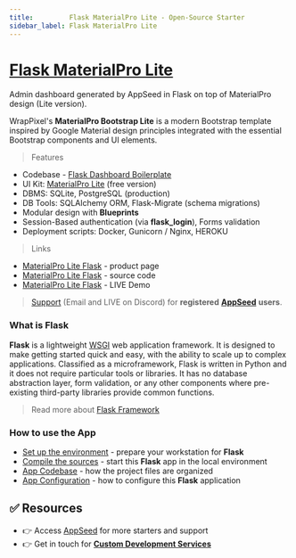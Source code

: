 ```yaml
---
title:         Flask MaterialPro Lite - Open-Source Starter
sidebar_label: Flask MaterialPro Lite
---
```


# [Flask MaterialPro Lite](https://appseed.us/product/material-wpx/flask/)

<SubHeading> Admin dashboard generated by AppSeed in Flask on top of MaterialPro design (Lite version).</SubHeading>

WrapPixel's **MaterialPro Bootstrap Lite** is a modern Bootstrap template inspired by Google Material design principles integrated with the essential Bootstrap components and UI elements.

> Features

- Codebase - [Flask Dashboard Boilerplate](../../boilerplate-code/starters/flask-dashboard.mdx)
- UI Kit: [MaterialPro Lite](../../content/bootstrap-template/materialpro-lite.mdx) (free version)
- DBMS: SQLite, PostgreSQL (production)
- DB Tools: SQLAlchemy ORM, Flask-Migrate (schema migrations)
- Modular design with **Blueprints**
- Session-Based authentication (via **flask_login**), Forms validation
- Deployment scripts: Docker, Gunicorn / Nginx, HEROKU

> Links

- [MaterialPro Lite Flask](https://appseed.us/product/material-wpx/flask/) - product page
- [MaterialPro Lite Flask](https://github.com/app-generator/flask-material-pro-lite) - source code
- [MaterialPro Lite Flask](https://flask-dashboard-material-lite.appseed.us/) - LIVE Demo

> [Support](https://appseed.us/support) (Email and LIVE on Discord) for **registered** [**AppSeed**](https://appseed.us/) **users**.

### What is Flask

**Flask** is a lightweight [WSGI](../../content/what-is/wsgi.mdx) web application framework. It is designed to make getting started quick and easy, with the ability to scale up to complex applications. Classified as a microframework, Flask is written in Python and it does not require particular tools or libraries. It has no database abstraction layer, form validation, or any other components where pre-existing third-party libraries provide common functions.

> Read more about [Flask Framework](../../content/what-is/flask.mdx)

### How to use the App

- [Set up the environment](../../boilerplate-code/starters/flask-dashboard.mdx#environment) - prepare your workstation for **Flask**
- [Compile the sources](../../boilerplate-code/starters/flask-dashboard.mdx#build-the-app-1) - start this **Flask** app in the local environment
- [App Codebase](../../boilerplate-code/starters/flask-dashboard.mdx#app-codebase) - how the project files are organized
- [App Configuration](../../boilerplate-code/starters/flask-dashboard.mdx#app-configuration) - how to configure this **Flask** application

## ✅ Resources

- 👉 Access [AppSeed](https://appseed.us/) for more starters and support 
- 👉 Get in touch for **[Custom Development Services](https://appseed.us/custom-development/)**
